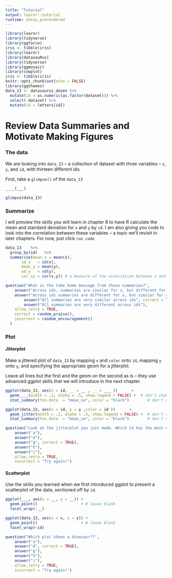 ```yaml
---
title: "Tutorial"
output: learnr::tutorial
runtime: shiny_prerendered
---
```


```r
library(learnr)
library(tidyverse)
library(ggforce)
iris <- tibble(iris)
library(learnr)
library(datasauRus)
library(tidyverse)
library(ggmosaic)
library(cowplot)
iris <- tibble(iris)
knitr::opts_chunk$set(echo = FALSE)
library(ggthemes)
data_13 <- datasaurus_dozen %>%
  mutate(id = as.numeric(as.factor(dataset))) %>%
  select(-dataset) %>%
  mutate(id = letters[id])
```

# Review Data Summaries and Motivate Making Figures 


### The data

We are looking into `data_13` – a collection of dataset with three variables – `x`, `y`, and `id`, with thirteen different ids.

First, take a `glimpse()` of the `data_13` 

```r
____(___)
```

```r
glimpse(data_13)
```

### Summarize  

I will preview the skills you will learn in chapter 8 to have R calculate the mean and standard deviation for `x` and `y` by `id`. I am also giving you code to look into the correlation between these variables – a topic we’ll revisit in later chapters. For now, just click `run code`

```r
data_13    %>%
  group_by(id)   %>%
  summarise(mean_x = mean(x),
       sd_x   = sd(x),
       mean_y = mean(y),
       sd_y   = sd(y),
       cor_xy = cor(x,y)) # a measure of the association between x and y
```





```r
question("What is the take home message from these summaries?",
    answer("Across ids, summaries are similar for x, but different for y"),
    answer("Across ids summaries are different for x, but similar for y"),
        answer("All summaries are very similar across ids", correct = TRUE),
        answer("All summaries are very different across ids"),
    allow_retry = TRUE,
    correct = random_praise(),
    incorrect = random_encouragement()
  )
```

### Plot 

#### Jitterplot

Make a jittered plot of `data_13` by mapping `x` and `color` onto `id`, mapping `y` onto `y`, and specifying the appropriate geom for a jitterplot.

Leave all lines but the first and the geom on the second as is – they use advanced ggplot skills that we will introduce in the next chapter.



```r
ggplot(data_13, aes(x = id, __ = __ , __ = ___ ))      +
  geom____(width = .2, alpha = .5, show.legend = FALSE) +  # don't change these or worry about them, we'll revisit in the next chapter. 
  stat_summary(fun.data  = "mean_se", color = "black")        # don't change these or worry about them, we'll revisit later
```

```r
ggplot(data_13, aes(x = id, y = y ,color = id ))      +
  geom_jitter(width = .2, alpha = .5, show.legend = FALSE) +  # don't change these or worry about them, we'll revisit in the next chapter. 
  stat_summary(fun.data  = "mean_se", color = "black")        # don't change these or worry about them, we'll revisit later. 
```


```r
question("Look at the jitterplot you just made. Which id has the most distinct shape? (that is which one looks leastlike the others)",
    answer("a"),
    answer("d"),
    answer("g", correct = TRUE),
    answer("h"),
    answer("i"),
    allow_retry = TRUE,
    incorrect = "Try again!")
```


#### Scatterplot


Use the skills you learned when we first introduced ggplot to present a scatterplot of the data, sectioned off by `id`.


```r
ggplot(___, aes(x = __, y = __)) +
  geom_point()                   + # leave blank
  facet_wrap(~__)
```

```r
ggplot(data_13, aes(x = x, y = y)) +
  geom_point()                   + # leave blank
  facet_wrap(~id)
```


```r
question("Which plot shows a dinosaur??",
    answer("a"),
    answer("d", correct = TRUE),
    answer("g"),
    answer("h"),
    answer("i"),
    allow_retry = TRUE,
    incorrect = "Try again!")
```
